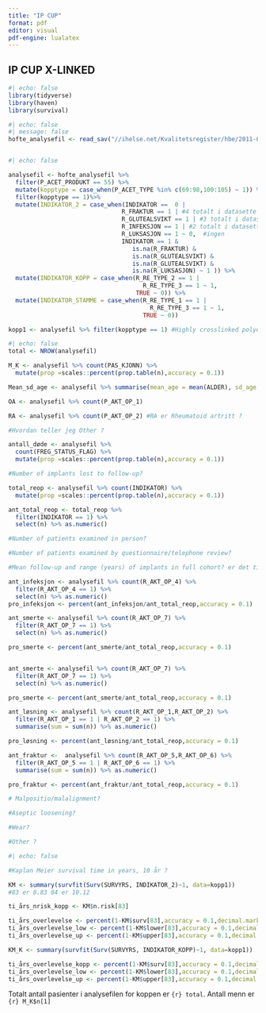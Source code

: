 ```yaml
---
title: "IP CUP"
format: pdf
editor: visual
pdf-engine: lualatex
---
```


## IP CUP X-LINKED

```r
#| echo: false
library(tidyverse)
library(haven)
library(survival)


```

```r
#| echo: false
#| message: false
hofte_analysefil <- read_sav("//ihelse.net/Kvalitetsregister/hbe/2011-06449/STATISTIKK/Hofte/2024/Hofte_2024.sav")



```

```r
#| echo: false

analysefil <- hofte_analysefil %>% 
  filter(P_ACET_PRODUKT == 55) %>% 
  mutate(kopptype = case_when(P_ACET_TYPE %in% c(69:98,100:105) ~ 1)) %>% 
  filter(kopptype == 1)%>% 
  mutate(INDIKATOR_2 = case_when(INDIKATOR ==  0 |
                                R_FRAKTUR == 1 | #4 totalt i datasette
                                R_GLUTEALSVIKT == 1 | #3 totalt i datasette
                                R_INFEKSJON == 1 | #2 totalt i datasette
                                R_LUKSASJON == 1 ~ 0,  #ingen 
                                INDIKATOR == 1 & 
                                   is.na(R_FRAKTUR) &
                                   is.na(R_GLUTEALSVIKT) &
                                   is.na(R_GLUTEALSVIKT) &
                                   is.na(R_LUKSASJON) ~ 1 )) %>% 
  mutate(INDIKATOR_KOPP = case_when(R_RE_TYPE_2 == 1 |
                                      R_RE_TYPE_3 == 1 ~ 1,
                                    TRUE ~ 0)) %>% 
  mutate(INDIKATOR_STAMME = case_when(R_RE_TYPE_1 == 1 | 
                                        R_RE_TYPE_3 == 1 ~ 1,
                                      TRUE ~ 0))

kopp1 <- analysefil %>% filter(kopptype == 1) #Highly crosslinked polyethylen


```


```r
#| echo: false
total <- NROW(analysefil)

M_K <- analysefil %>% count(PAS_KJONN) %>% 
  mutate(prop =scales::percent(prop.table(n),accuracy = 0.1))

Mean_sd_age <- analysefil %>% summarise(mean_age = mean(ALDER), sd_age = sd(ALDER))

OA <- analysefil %>% count(P_AKT_OP_1)

RA <- analysefil %>% count(P_AKT_OP_2) #RA er Rheumatoid artritt ?

#Hvordan teller jeg Other ?

antall_døde <- analysefil %>% 
  count(FREG_STATUS_FLAG) %>% 
  mutate(prop =scales::percent(prop.table(n),accuracy = 0.1))

#Number of implants lost to follow-up?

total_reop <- analysefil %>% count(INDIKATOR) %>% 
  mutate(prop =scales::percent(prop.table(n),accuracy = 0.1))

ant_total_reop <- total_reop %>% 
  filter(INDIKATOR == 1) %>% 
  select(n) %>% as.numeric()

#Number of patients examined in person?

#Number of patients examined by questionnaire/telephone review?

#Mean follow-up and range (years) of implants in full cohort? er det tid fra primæroperasjon til revisjon?

ant_infeksjon <- analysefil %>% count(R_AKT_OP_4) %>% 
  filter(R_AKT_OP_4 == 1) %>% 
  select(n) %>% as.numeric()
pro_infeksjon <- percent(ant_infeksjon/ant_total_reop,accuracy = 0.1) 

ant_smerte <- analysefil %>% count(R_AKT_OP_7) %>% 
  filter(R_AKT_OP_7 == 1) %>% 
  select(n) %>% as.numeric()

pro_smerte <- percent(ant_smerte/ant_total_reop,accuracy = 0.1) 


ant_smerte <- analysefil %>% count(R_AKT_OP_7) %>% 
  filter(R_AKT_OP_7 == 1) %>% 
  select(n) %>% as.numeric()

pro_smerte <- percent(ant_smerte/ant_total_reop,accuracy = 0.1) 

ant_løsning <- analysefil %>% count(R_AKT_OP_1,R_AKT_OP_2) %>% 
  filter(R_AKT_OP_1 == 1 | R_AKT_OP_2 == 1) %>% 
  summarise(sum = sum(n)) %>% as.numeric()

pro_løsning <- percent(ant_løsning/ant_total_reop,accuracy = 0.1) 

ant_fraktur <-  analysefil %>% count(R_AKT_OP_5,R_AKT_OP_6) %>% 
  filter(R_AKT_OP_5 == 1 | R_AKT_OP_6 == 1) %>% 
  summarise(sum = sum(n)) %>% as.numeric()

pro_fraktur <- percent(ant_fraktur/ant_total_reop,accuracy = 0.1) 

# Malpositio/malalignment?

#Aseptic loosening?

#Wear?

#Other ?


```

```r
#| echo: false

#Kaplan Meier survival time in years, 10 år ?

KM <- summary(survfit(Surv(SURVYRS, INDIKATOR_2)~1, data=kopp1))
#83 er 8.83 84 er 10.12

ti_års_nrisk_kopp <- KM$n.risk[83]

ti_års_overlevelse <- percent(1-KM$surv[83],accuracy = 0.1,decimal.mark = ",")
ti_års_overlevelse_low <- percent(1-KM$lower[83],accuracy = 0.1,decimal.mark = ",")
ti_års_overlevelse_up <- percent(1-KM$upper[83],accuracy = 0.1,decimal.mark = ",")

KM_K <- summary(survfit(Surv(SURVYRS, INDIKATOR_KOPP)~1, data=kopp1))

ti_års_overlevelse_kopp <- percent(1-KM$surv[83],accuracy = 0.1,decimal.mark = ",")
ti_års_overlevelse_low <- percent(1-KM$lower[83],accuracy = 0.1,decimal.mark = ",")
ti_års_overlevelse_up <- percent(1-KM$upper[83],accuracy = 0.1,decimal.mark = ",")


```



Totalt antall pasienter i analysefilen for koppen er `{r} total`. Antall menn er `{r} M_K$n[1]` 
